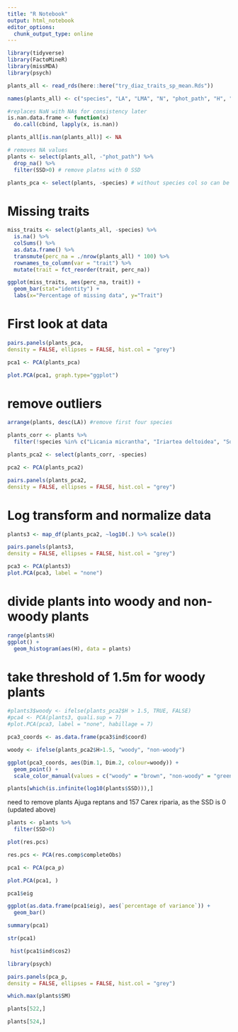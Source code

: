 ```yaml
---
title: "R Notebook"
output: html_notebook
editor_options: 
  chunk_output_type: online
---
```


```r
library(tidyverse)
library(FactoMineR)
library(missMDA)
library(psych)
```

```r
plants_all <- read_rds(here::here("try_diaz_traits_sp_mean.Rds"))

names(plants_all) <- c("species", "LA", "LMA", "N", "phot_path", "H", "SM", "SSD")

#replaces NaN with NAs for consistency later
is.nan.data.frame <- function(x)
  do.call(cbind, lapply(x, is.nan))

plants_all[is.nan(plants_all)] <- NA

# removes NA values
plants <- select(plants_all, -"phot_path") %>% 
  drop_na() %>% 
  filter(SSD>0) # remove platns with 0 SSD

plants_pca <- select(plants, -species) # without species col so can be used in PCA directly
```


# Missing traits
```r
miss_traits <- select(plants_all, -species) %>% 
  is.na() %>% 
  colSums() %>% 
  as.data.frame() %>%
  transmute(perc_na = ./nrow(plants_all) * 100) %>% 
  rownames_to_column(var = "trait") %>% 
  mutate(trait = fct_reorder(trait, perc_na))
```
```r
ggplot(miss_traits, aes(perc_na, trait)) +
  geom_bar(stat="identity") +
  labs(x="Percentage of missing data", y="Trait")
```
# First look at data

```r
pairs.panels(plants_pca,
density = FALSE, ellipses = FALSE, hist.col = "grey")
```

```r
pca1 <- PCA(plants_pca)
```


```r
plot.PCA(pca1, graph.type="ggplot")
```

# remove outliers
```r
arrange(plants, desc(LA)) #remove first four species
```
```r
plants_corr <- plants %>%
  filter(!species %in% c("Licania micrantha", "Iriartea deltoidea", "Socratea exorrhiza", "Oenocarpus mapora", "Cecropia insignis"))
```
```r
plants_pca2 <- select(plants_corr, -species)

pca2 <- PCA(plants_pca2)

pairs.panels(plants_pca2,
density = FALSE, ellipses = FALSE, hist.col = "grey")
```


# Log transform and normalize data


```r
plants3 <- map_df(plants_pca2, ~log10(.) %>% scale())
```

```r
pairs.panels(plants3,
density = FALSE, ellipses = FALSE, hist.col = "grey")
```
```r
pca3 <- PCA(plants3)
plot.PCA(pca3, label = "none")
```


# divide plants into woody and non-woody plants

```r
range(plants$H)
ggplot() +
  geom_histogram(aes(H), data = plants)
```

# take threshold of 1.5m for woody plants

```r
#plants3$woody <- ifelse(plants_pca2$H > 1.5, TRUE, FALSE)
#pca4 <- PCA(plants3, quali.sup = 7)
#plot.PCA(pca3, label = "none", habillage = 7)
```
```r
pca3_coords <- as.data.frame(pca3$ind$coord)

woody <- ifelse(plants_pca2$H>1.5, "woody", "non-woody")

ggplot(pca3_coords, aes(Dim.1, Dim.2, colour=woody)) +
  geom_point() +
  scale_color_manual(values = c("woody" = "brown", "non-woody" = "green"))
```


```r
plants[which(is.infinite(log10(plants$SSD))),]
```

need to remove plants Ajuga reptans and 157 Carex riparia, as the SSD is 0 (updated above)


```r
plants <- plants %>% 
  filter(SSD>0)
```


```r
plot(res.pcs)
```


```r
res.pcs <- PCA(res.comp$completeObs)
```


```r
pca1 <- PCA(pca_p)
```

```r
plot.PCA(pca1, )
```



```r
pca1$eig
```

```r
ggplot(as.data.frame(pca1$eig), aes(`percentage of variance`)) +
  geom_bar()
```

```r
summary(pca1)
```
```r
str(pca1)
```

```r
 hist(pca1$ind$cos2)
```

```r
library(psych)

pairs.panels(pca_p,
density = FALSE, ellipses = FALSE, hist.col = "grey")
```
```r
which.max(plants$SM)

plants[522,]
```

```r
plants[524,]
```




